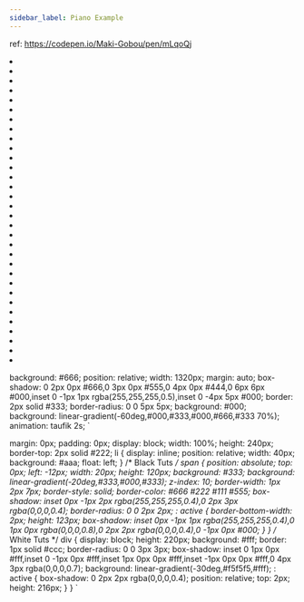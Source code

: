 ---
sidebar_label: Piano Example
---


ref: https://codepen.io/Maki-Gobou/pen/mLqoQj

<Wrapper>
  <Piano>
    <li><div/></li>
    <li><div/><span/></li>
    <li><div/><span/></li>
    <li><div/></li>
    <li><div/><span/></li>
    <li><div/><span/></li>
    <li><div/></li>
    <li><div/><span/></li>
    <li><div/><span/></li>
    <li><div/><span/></li>
    <li><div/></li>
    <li><div/><span/></li>
    <li><div/><span/></li>
    <li><div/></li>
    <li><div/><span/></li>
    <li><div/><span/></li>
    <li><div/><span/></li>
    <li><div/></li>
    <li><div/><span/></li>
    <li><div/><span/></li>
    <li><div/></li>
    <li><div/><span/></li>
    <li><div/><span/></li>
    <li><div/><span/></li>
    <li><div/></li>
    <li><div/><span/></li>
    <li><div/><span/></li>
    <li><div/></li>
    <li><div/><span/></li>
    <li><div/><span/></li>
    <li><div/><span/></li>
    <li><div/></li>
  </Piano>
</Wrapper>


  background: #666;
  position: relative;
  width: 1320px;
  margin: auto;
  box-shadow: 0 2px 0px #666,0 3px 0px #555,0 4px 0px #444,0 6px 6px #000,inset 0 -1px 1px rgba(255,255,255,0.5),inset 0 -4px 5px #000;
  border: 2px solid #333;
  border-radius: 0 0 5px 5px;
  background: #000;
  background: linear-gradient(-60deg,#000,#333,#000,#666,#333 70%);
  animation: taufik 2s;
`

  margin: 0px;
  padding: 0px;
  display: block;
  width: 100%;
  height: 240px;
  border-top: 2px solid #222;
  li {
    display: inline;
    position: relative;
    width: 40px;
    background: #aaa;
    float: left;
  }
  /* Black Tuts */
  span {
    position: absolute;
    top: 0px;
    left: -12px;
    width: 20px;
    height: 120px;
    background: #333;
    background: linear-gradient(-20deg,#333,#000,#333);
    z-index: 10;
    border-width: 1px 2px 7px;
    border-style: solid;
    border-color: #666 #222 #111 #555;
    box-shadow: inset 0px -1px 2px rgba(255,255,255,0.4),0 2px 3px rgba(0,0,0,0.4);
    border-radius: 0 0 2px 2px;
    : active {
      border-bottom-width: 2px;
      height: 123px;
      box-shadow: inset 0px -1px 1px rgba(255,255,255,0.4),0 1px 0px rgba(0,0,0,0.8),0 2px 2px rgba(0,0,0,0.4),0 -1px 0px #000;
    }
  }
  /* White Tuts */
  div {
    display: block;
    height: 220px;
    background: #fff;
    border: 1px solid #ccc;
    border-radius: 0 0 3px 3px;
    box-shadow: inset 0 1px 0px #fff,inset 0 -1px 0px #fff,inset 1px 0px 0px #fff,inset -1px 0px 0px #fff,0 4px 3px rgba(0,0,0,0.7);
    background: linear-gradient(-30deg,#f5f5f5,#fff);
    : active {
      box-shadow: 0 2px 2px rgba(0,0,0,0.4);
      position: relative;
      top: 2px;
      height: 216px;
    }
  }
`
